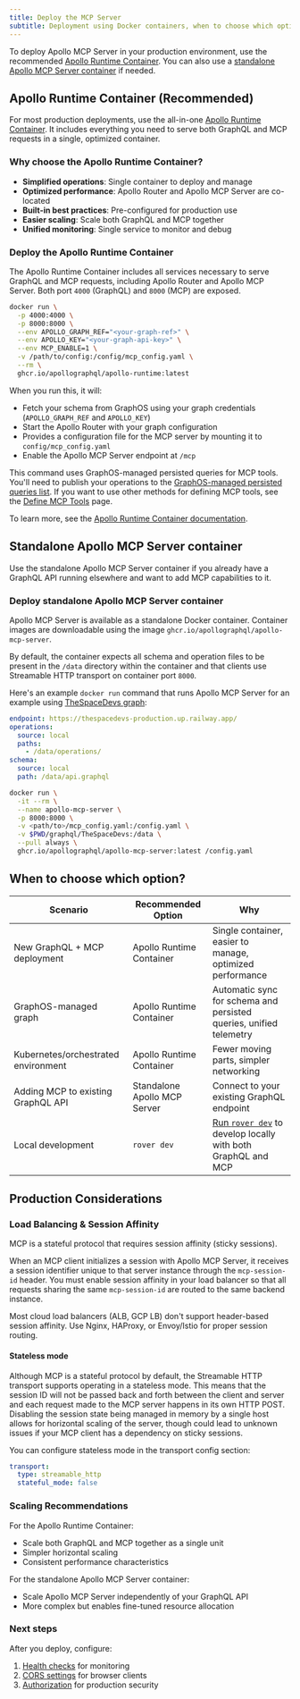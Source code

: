 ```yaml
---
title: Deploy the MCP Server
subtitle: Deployment using Docker containers, when to choose which option, and production considerations
---
```


To deploy Apollo MCP Server in your production environment, use the recommended [Apollo Runtime Container](#apollo-runtime-container-recommended). You can also use a [standalone Apollo MCP Server container](#standalone-apollo-mcp-server-container) if needed.

## Apollo Runtime Container (Recommended)

For most production deployments, use the all-in-one [Apollo Runtime Container](/graphos/routing/self-hosted/containerization/docker). It includes everything you need to serve both GraphQL and MCP requests in a single, optimized container.

### Why choose the Apollo Runtime Container?

- **Simplified operations**: Single container to deploy and manage
- **Optimized performance**: Apollo Router and Apollo MCP Server are co-located
- **Built-in best practices**: Pre-configured for production use
- **Easier scaling**: Scale both GraphQL and MCP together
- **Unified monitoring**: Single service to monitor and debug

### Deploy the Apollo Runtime Container

The Apollo Runtime Container includes all services necessary to serve GraphQL and MCP requests, including Apollo Router and Apollo MCP Server. Both port `4000` (GraphQL) and `8000` (MCP) are exposed.

```bash title="Deploy with GraphOS (Recommended)"
docker run \
  -p 4000:4000 \
  -p 8000:8000 \
  --env APOLLO_GRAPH_REF="<your-graph-ref>" \
  --env APOLLO_KEY="<your-graph-api-key>" \
  --env MCP_ENABLE=1 \
  -v /path/to/config:/config/mcp_config.yaml \
  --rm \
  ghcr.io/apollographql/apollo-runtime:latest
```

When you run this, it will:

- Fetch your schema from GraphOS using your graph credentials (`APOLLO_GRAPH_REF` and `APOLLO_KEY`)
- Start the Apollo Router with your graph configuration
- Provides a configuration file for the MCP server by mounting it to `config/mcp_config.yaml`
- Enable the Apollo MCP Server endpoint at `/mcp`

This command uses GraphOS-managed persisted queries for MCP tools. You'll need to publish your operations to the [GraphOS-managed persisted queries list](/apollo-mcp-server/define-tools#from-graphos-managed-persisted-queries). If you want to use other methods for defining MCP tools, see the [Define MCP Tools](/apollo-mcp-server/define-tools) page.

To learn more, see the [Apollo Runtime Container documentation](/graphos/routing/self-hosted/containerization/docker).

## Standalone Apollo MCP Server container

Use the standalone Apollo MCP Server container if you already have a GraphQL API running elsewhere and want to add MCP capabilities to it.

### Deploy standalone Apollo MCP Server container

Apollo MCP Server is available as a standalone Docker container. Container images are downloadable using the image `ghcr.io/apollographql/apollo-mcp-server`.

By default, the container expects all schema and operation files to be present in the `/data` directory within the container and that clients use Streamable HTTP transport on container port `8000`.

Here's an example `docker run` command that runs Apollo MCP Server for an example using [TheSpaceDevs graph](https://thespacedevs-production.up.railway.app/):

```yaml title="mcp_config.yaml"
endpoint: https://thespacedevs-production.up.railway.app/
operations:
  source: local
  paths:
    - /data/operations/
schema:
  source: local
  path: /data/api.graphql
```

```sh showLineNumbers=false
docker run \
  -it --rm \
  --name apollo-mcp-server \
  -p 8000:8000 \
  -v <path/to>/mcp_config.yaml:/config.yaml \
  -v $PWD/graphql/TheSpaceDevs:/data \
  --pull always \
  ghcr.io/apollographql/apollo-mcp-server:latest /config.yaml
```

## When to choose which option?

| Scenario                            | Recommended Option           | Why                                                                                                       |
| ----------------------------------- | ---------------------------- | --------------------------------------------------------------------------------------------------------- |
| New GraphQL + MCP deployment        | Apollo Runtime Container     | Single container, easier to manage, optimized performance                                                 |
| GraphOS-managed graph               | Apollo Runtime Container     | Automatic sync for schema and persisted queries, unified telemetry                                        |
| Kubernetes/orchestrated environment | Apollo Runtime Container     | Fewer moving parts, simpler networking                                                                    |
| Adding MCP to existing GraphQL API  | Standalone Apollo MCP Server | Connect to your existing GraphQL endpoint                                                                 |
| Local development                   | `rover dev`                  | [Run `rover dev`](/apollo-mcp-server/run#with-the-rover-cli) to develop locally with both GraphQL and MCP |
          
## Production Considerations

### Load Balancing & Session Affinity

MCP is a stateful protocol that requires session affinity (sticky sessions).

When an MCP client initializes a session with Apollo MCP Server, it receives a session identifier unique to that server instance through the `mcp-session-id` header. You must enable session affinity in your load balancer so that all requests sharing the same `mcp-session-id` are routed to the same backend instance.

Most cloud load balancers (ALB, GCP LB) don't support header-based session affinity. Use Nginx, HAProxy, or Envoy/Istio for proper session routing.

#### Stateless mode

Although MCP is a stateful protocol by default, the Streamable HTTP transport supports operating in a stateless mode.
This means that the session ID will not be passed back and forth between the client and server and each request made to the MCP server happens in its own HTTP POST.
Disabling the session state being managed in memory by a single host allows for horizontal scaling of the server, though could lead to unknown issues if your MCP client has a dependency on sticky sessions.

You can configure stateless mode in the transport config section:

```yaml
transport:
  type: streamable_http
  stateful_mode: false
```

### Scaling Recommendations

For the Apollo Runtime Container:

- Scale both GraphQL and MCP together as a single unit
- Simpler horizontal scaling
- Consistent performance characteristics

For the standalone Apollo MCP Server container:

- Scale Apollo MCP Server independently of your GraphQL API
- More complex but enables fine-tuned resource allocation

### Next steps

After you deploy, configure:

1. [Health checks](/apollo-mcp-server/health-checks) for monitoring
2. [CORS settings](/apollo-mcp-server/cors) for browser clients
3. [Authorization](/apollo-mcp-server/auth) for production security
